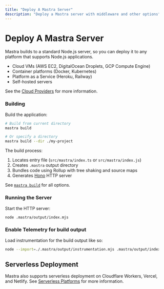 ---
title: "Deploy A Mastra Server"
description: "Deploy a Mastra server with middleware and other options"
---

# Deploy A Mastra Server

Mastra builds to a standard Node.js server, so you can deploy it to any platform that supports Node.js applications.

- Cloud VMs (AWS EC2, DigitalOcean Droplets, GCP Compute Engine)
- Container platforms (Docker, Kubernetes)
- Platform as a Service (Heroku, Railway)
- Self-hosted servers

See the [Cloud Providers](/docs/deployment/cloud-providers/) for more information.

### Building

Build the application:

```bash copy
# Build from current directory
mastra build

# Or specify a directory
mastra build --dir ./my-project
```

The build process:

1. Locates entry file (`src/mastra/index.ts` or `src/mastra/index.js`)
2. Creates `.mastra` output directory
3. Bundles code using Rollup with tree shaking and source maps
4. Generates [Hono](https://hono.dev) HTTP server

See [`mastra build`](/reference/cli/build) for all options.

### Running the Server

Start the HTTP server:

```bash copy
node .mastra/output/index.mjs
```

### Enable Telemetry for build output

Load instrumentation for the build output like so:

```bash copy
node --import=./.mastra/output/instrumentation.mjs .mastra/output/index.mjs
```

## Serverless Deployment

Mastra also supports serverless deployment on Cloudflare Workers, Vercel, and Netlify. See [Serverless Platforms](/docs/deployment/serverless-platforms/) for more information.
